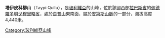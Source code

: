 {{Coord|16|13|7|S|68|1|59|W|display=title}}

'''塔伊皮科柳山'''（Taypi Qullu），是[[玻利維亞|玻利維亞]]的山峰，位於該國西部[[拉巴斯省|拉巴斯省]]的[[佩德羅多明戈穆里略省|佩德羅多明戈穆里略省]]，處於[[良普山|良普山]]東南面，屬於[[安第斯山脈|安第斯山脈]]的一部分，海拔高度4,440米。

{{Bolivia-geo-stub}}
[[Category:玻利維亞山峰|Category:玻利維亞山峰]]